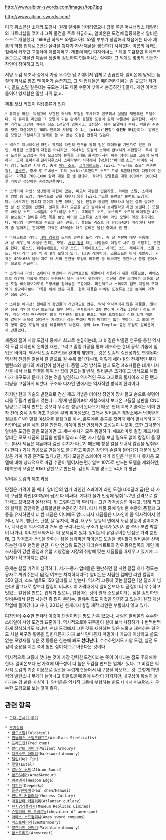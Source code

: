 http://www.albion-swords.com/images/top7.jpg

http://www.albion-swords.com/

미국 위스콘신 소재의 도검사. 원래 알비온 아머러였으나 갑옷 쪽은 머셔너리스 테일러와 파트너십을 맺어서 그쪽 물건을 주로 취급하고, 알비온은 도검에 집중하면서 알비온 소드로 개칭했다. 1998년 하워드 와델과 아미 와델 부부가 창업해서 처음에는 타사 제품의 하청 업체로 2년간 실력을 쌓다가 자사 제품을 생산하기 시작했다. 이름의 유래는 집에서 키우던 고양이의 이름이라고. 제품의 메인 디자이너는 스웨덴 도검장인 피에트르 욘슨으로 박물관 제품을 정밀히 검토하여 만들어내는 실력파. 그 외에도 몇명의 전문가 장인이 참여하고 있다.

서양 도검 제조사 중에서 가장 우수한 탑 2 메이저 업체로 손꼽힌다. 알비온에 맞먹는 품질의 회사로 암즈 앤 아머가 손꼽히고, 그 외 업체들은 메이저라기에는 좀 규모가 작거나, [[콜드 스틸]] 같은데는 규모는 커도 제품 수준이 낮아서 손꼽히긴 힘들다. 개인 아머러들이야 영세함은 말할 나위 없고.

제품 생산 라인이 여섯종류가 있다.

 * 뮤지움 라인: 박물관에 보관된 역사적 도검을 조사하고 연구해서 실물을 재현해낸 모델이다. 즉 뮤지움 라인은 그 모델이 되는 완벽히 동일한 도검이 실제 박물관에 존재한다. 하지만 가격도 그만큼 비싸서 최소 1천달러 넘어가고, 3천달러 넘는 모델까지 존재. 박물관 수준의 재현 재품이지만 100% 전투에 사용할 수 있는 '''[wiki:"진검" 실전용 도검]'''이다. 알비온은 모양만 그럴싸하고 실제로 쓸 수 없는 도검은 만들지 않는다.

 * 넥스트 제너레이션 라인: 뮤지움 라인의 연구를 통해 얻은 데이터를 기반으로 만든 라인. 박물관 소장품의 재현은 아니지만, 역사적인 도검의 스펙에 완벽하게 부합한다. 특히 중세 도검은 도검갑주 학자 오크셧의 분류를 그대로 옮겨놓다시피 하는 형태이므로 고증이 완벽하다. 고대 로마시대 [[글라디우스]]나 [[스파타]]부터 시작해서 [wiki:"바이킹 소드" 바이킹 시대 검], 노르만 시대 검, 중세 [[아밍 소드]], [[그레이트소드]], [wiki:"바스타드 소드" 한손반검], [[롱소드]], 중세 말·르네상스 초의 [wiki:"투핸디드 소드" 트루 투핸더]까지 다양하게 만든다. 가격은 700~1800 달러 대로 좀 쎈 편이다. 각각의 모델들은 대개 100에서 1000자루 가량만 생산하는 한정생산품이다. 

 * 스콰이어 라인: 생산량에 제한이 없는, 비교적 저렴한 입문자용, 라이브 스틸, 스테이지 컴뱃 용 도검. 기본적으로 날을 세우지 않은 [wiki:"스틸 블런트" 블런트 도검]이다. (세우지만 않았다 뿐이지 단면 형태는 날선 진검과 동일한 형태라서 날만 살짝 갈아주면 날 선 모델로 변한다. 실제로 추가 요금을 받고 날세워서 보내달라고 하면 보낸다.) 모델도 바이킹 소드, 나이틀리 소드(아밍 소드), 그레이트 소드, 바스타드 소드의 베이직한 4가지 뿐으로[* 알비온 유럽 쪽을 보면 바이킹 도검류로 스콰이어 라인 모델이 약간 추가돼있다. 바이킹 리인액트의 수효과 크긴 큰듯.], 품질도 넥스트 제너레이션보다 마감이나 세부가 좀 떨어지는 편이지만 가격은 400달러 대로 알비온 물건 중에서 싼 편.

 * 마에스트로 라인: [[서양 검술]]의 스파링 훈련용 도검 라인. 즉 날 부분이 매우 두툼해서 날 세우는게 사실상 안되는 모델. [[서양 검술]] 하는 사람들이 이걸로 서로 칼 부딛히는 훈련을 한다. 롱소드, [[페더슈베르트]], 아밍 소드, 그레이트소드, 사이드 소드, 레이피어, 스몰 소드, 메서 각각 1종 씩 총 8개 모델이 있다. (그중 레이피어, 스몰소드는 아직 개발중.) 가격은 490~630 달러 대로 타 사의 훈련용 도검에 비하면 좀 비싸지만 밸런스나 품질 면에서는 최고로 손꼽힌다.

 * 스커미시 라인: 스테이지 컴뱃이나 리인액트먼트 계열에서 사용하기 위한 제품으로, 마에스트로 라인에 가깝게 칼날이 두툼해서 날은 세우지 못하지만, 검신을 얼핏 보기에는 보통의 날선 도검 비슷해보이도록 모양새를 잡아놓은 도검이다. 리인액트나 스테이지 컴뱃 계열의 구매력이 상당하다보니 그쪽을 위해 만든 제품. 현재 제품은 바이킹 도검류로 3종 뿐이며 가격은 550 달러.

 * 스페셜 에디션: 알비온의 장인들이 개인적으로 만든, 딱히 역사적이지 않은 제품들. 알비온 정규 라인이 아닌 외도라고 보면 된다. 현재로서는 2종 뿐이며 가격도 3천달러 정도 한다. 이런 류의 역사적이지 않은 디자인의 도검을 만드는 개인 도검장들은 여럿 있기 때문에 알비온 스페셜 에디션은 가격대나 성능 면에서 딱히 메리트는 없는 편이다. 그 외에 간혹 영화 출연 도검의 실물 레플리카도 나온다. 영화 Arn Templar 출연 도검도 알비온에서 만들었다.
 
제품의 질이 서양 도검사 중에서 최고로 손꼽히는데, 그 비결은 박물관 연구를 통한 역사적 도검 디자인의 완벽한 재현, 그리고 밀링 가공을 통해 제조하는 현대 공학 기술에 힘입은 바이다. 
역사적 도검 디자인을 완벽히 재현하는 것은 도검의 실전성과도 연결된다. 역사적 진검은 칼날이 칼 끝으로 갈 수록 얇아지는데, 이렇게 해야 칼의 전체적인 무게 밸런스와 벨때의 예리함이 살아난다. 폼멜 고정 방식도 현대 도검 제조사들은 대개 나사산을 내서 너트 연결을 하여 싼 값에 만드는데 반해, 알비온은 초기에 그 방식으로 해봤다가 내구도에 문제가 있는 것을 발견하고 역사적인 구조 그대로의 풀사이즈 히든 탱과 피닝을 고집하게 되었다. 구조와 디자인 면에서는 역사적인 방식이 진리이다.

하지만 현대 기술의 발전으로 검신 제조 기법은 더이상 장인이 망치 들고 손으로 쇳덩어리를 두들겨 만들지 않는다. 그렇게 만들어봐야 제철소에서 보내온 고품질 철판을 CNC 밀링으로 따서 만드는 것보다 우수한 성능이 못나오기 때문. 현대 과학 기술력은 이미 한참 전에 중세 강철 제조 기술을 부쩍 뛰어넘었다. 그래서 알비온은 제철소에서 납품받은 철판을 CNC 밀링 머신으로 블랭크를 따서, 온도계로 온도를 정확히 재어 열처리하고 그라인더로 날을 세워 칼을 만든다. 이쪽이 훨씬 안정적인 고성능이 나오며, 또한 그덕분에 알비온 도검은 같은 모델이면 그 세부 수치가 모두 동일하다. 애프터마켓 칼집 제조사에 알비온 모모 제품의 칼집을 만들어달라고 하면 자기 칼을 보낼 필요도 없이 칼집이 올 정도. (타사 제품은 제품마다 검신 수치가 다르기 때문에 항상 칼을 보내서 칼집을 맞춰와야 한다.) 기계 가공으로 만듬에도 불구하고 마감은 장인의 손길이 들어가기 때문에 보기싫은 기계 가공 흔적도 없다.(단, 저가 모델인 스콰이어 저가 라인은 넥젠이나 뮤지움 모델에 비해 상대적으로 마감 수준이 떨어지는 편.)
일부 1075로 만드는 모델을 제외하면, 대부분의 모델은 6150 강판으로 만든다. 검신의 록웰 경도는 54,5 가 평균.

{{{#!html
<object width="640" height="390"><param name="movie" value="http://www.youtube.com/v/cTg0Oc0mQy4&hl=en_US&feature=player_embedded&version=3"></param><param name="allowFullScreen" value="true"></param><param name="allowScriptAccess" value="always"></param><embed src="http://www.youtube.com/v/cTg0Oc0mQy4&hl=en_US&feature=player_embedded&version=3" type="application/x-shockwave-flash" allowfullscreen="true" allowScriptAccess="always" width="640" height="390"></embed></object>
}}}
알비온 도검의 제조 과정

단점은 가격이 좀 쎄다. 알비온의 염가 라인인 스콰이어 라인 도검(400달러 급)은 타 사의 보급형 라인(300달러 급)보다 비싸다. 게다가 물가 인상에 맞춰 1~2년 간격으로 칼 가격도 꼬박꼬박 올라간다. 뭐 그렇다고 막 후려치는 그런 가격상승은 아니고, 업계 최고의 실력을 감안하면 납득할만한 수준이긴 하다. 타사 제품 중에 알비온 수준의 품질과 고증을 유지하면서 더 싼 제품은 어디에도 없다. 타사 제품들은 디자인이 좀 역사적이지 않거나, 무게, 밸런스, 탄성, 날 유지력, 마감, 내구도 등등의 면에서 도검 성능이 떨어지거나, 디자인이 역사적이라 쳐도 좀 구리다든지, 구조가 문제가 있어서 좀 쓰다 보면 박살이 나거나, 아니면 비싸거나. 다 문제점이 있다. 알비온의 유일무이한 단점은 가격 뿐인데, 그 가격조차 돈값을 한다는 점을 생각하면 하이엔드 도검을 생각할때 알비온을 선택하는건 매우 현명한 판단. 다만 연습용 도검인 페더슈베르트의 경우 동유럽쪽의 개인 제조사들이 값싼 공임과 유럽 서양검술 시장의 취향에 맞는 제품들을 내세우고 있기에 그 입지가 확고하지는 않다.  

문제는 칼집 가격이 심각하다. 저가~중가 업체들은 웬만하면 칼 사면 칼집 하나 정도는 공자로 끼워주는데 (품질 여부는 차치하더라도) 알비온은 저렴한 캠페인 라인 칼집이 350 달러, 소드 벨트도 150 달러를 더 받는다. 역사적 고증에 맞는 칼집은 1천 달러가 넘는다! 말그대로 칼보다 칼집이 비싸다. 이 가격대에서 알비온보다 더 품질이 더 우수하고 멋있는 칼집을 만드는 업체가 있으니, 칼집이란 것이 원래 소모품이라는 점을 감안하면 알비온에서 칼집 사는건 좀 많이 [[무리수]]. 알비온 측도 이것을 인지하고 있는지 칼집 개선 작업에 들어갔다고 하나, 2013년 현재까지 칼집 제작 라인은 부활되지 않고 있다. 

디자인이 수수한 편이라 이것이 단점이라는 평도 간혹 있으나, 사실은 알비온의 수수한 스타일이 서양 도검의 표준이다. 역사적으로야 귀족들이 칼에 보석 치장하거나 번쩍번쩍하게 장식하기도 했지만, 현대 도검에서 그런 것을 재현하는 일은 드물고 재현하는 경우도 사실 싸구려 황동을 입힌다든지 가짜 보석 단다든지 퍼멀이나 가드에 이상하고 쓸모없는 모양새를 넣은 것 등등은 한눈에 봐도 '''싼티난다.''' 수수하면서도 서양 도검, 실전 도검의 중용을 지킨 쪽이 훨씬 심미적으로 아름다운 것이다.

역사적으로 고증에 맞다는 것이 가장 강력한 도검이라는 뜻이 아니라는 점도 주의해야 한다. 알비온보다 싼 가격에 내구성이 더 높은 도검을 만드는 업체가 있다. 그 비결은 역사적 도검의 기준 이상으로 검신을 두껍게 만들어서 내구성을 확보하는 것. 그렇게 하면 검의 밸런스나 무게가 늘어나고 휘둘렀을때 몸에 부담이 커지지만, 내구성이 확실히 올라가는 것 만은 사실이다. 알비온은 역사적 고증에 부합하는 한도 내에서 퍼포먼스가 우수한 도검으로 보는 것이 좋다.

== 관련 항목 ==

 * [[고대~근세기 무기]]

 * [[무기상점]]
  * [[콜드스틸]](Coldsteel)
  * [[윈들래스 스틸크래프트]](Windlass Steelcrafts)
  * [[프레드첸]](Fred chen)
  * [[발리안트 아머리]](Valiant Armoury)
  * [[다크소드 아머리]](Darksword Armoury)
  * [[델틴]](Del Tin)
  * [[루텔]](Lutel)
  * [[알비온 소드]](Albion Sword)
  * [[암즈&아머]](Arms&Armour)
  * [[웨폰엣지]](Weapon Edge)
  * [[디피카]](Deepeeka)
  * [[폴첸]]/[[한웨이]](Paul chen/Hanwei)
  * [[친니즈 커틀러리]](Cheness Cutlary)
  * [[애틀란타 커틀러리]](Atlantar cutlary)
  * [[뮤지엄레플리카]](Museum Replicas Limited)
  * [[슈발리에 드 오베르뉴]](chevalier d' auvergne)
  * [[아메스 소드컴퍼니]](Ames sword company)
  * [[베스트아머리]](Bestarmoury)
  * [[발렌타인 아머리]](Valentine Armoury)
  * [[암스트리트]](Armstreet) 
